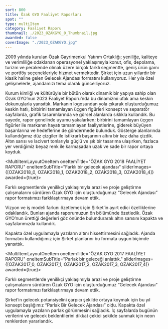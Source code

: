 ```yaml
---
sort: 800
title: Özak GYO Faaliyet Raporları
spot: ""
type: multiItem
category: Faaliyet Raporu
thumbnail: ./2023_OZAKGYO_0_Thumbnail.jpg
awarded: false
coverImage: "./2023_OZAKGYO.jpg"
---
```




<MultiItemLayoutOneItem oneItemTitle="ÖZAK GYO 2023 FAALİYET RAPORU" oneItemSubTitle="Faaliyet raporunda bir klasik: Gelecek Ajandası" sliderImages={[OZAK2023_0]} awarded={true}>

2009 yılında kurulan Özak Gayrimenkul Yatırım Ortaklığı; yeniliğe, kaliteye ve verimliliğe odaklanan operasyonel yaklaşımıyla konut, ofis, depolama, turizm ve perakende olmak üzere birçok farklı segmentte, geniş ürün gamı ve portföy seçenekleriyle hizmet vermektedir. Şirket için uzun yıllardır bir klasik haline gelen Gelecek Ajandası formatını kullanıyoruz. Her yıla özel gelişmelerle, ajandamızı tema olarak güncelliyoruz.

Kurum kimliği ve kültürüyle bir bütün olarak dinamik bir yapıya sahip olan Özak GYO’nun 2023 Faaliyet Raporu’nda bu dinamizmi ufak ama keskin dokunuşlarla yansıttık. Markanın logosundan yola çıkarak oluşturduğumuz keskin hatlı, birbirini tamamlayan üçgen figürleri konsept ve separatör sayfalarda, grafik tasarımlarında ve görsel alanlarda sıklıkla kullandık. Bu sayede, rapor genelinde uyumu yakalarken; birbirini tamamlayan üçgen figürler ile markanın hayatı tamamlayan faaliyetlerine, giderek büyüyen başarılarına ve hedeflerine de göndermede bulunduk. Gösterge alanlarında kullandığımız düz çizgiler ile istikrarlı başarının altını bir kez daha çizdik. Altın sarısı ve lacivert tonlarıyla güçlü ve şık bir tasarıma ulaşırken, fazlaca yer verdiğimiz beyaz renk ile karmaşadan uzak ve sade bir rapor ortaya koyduk.

</MultiItemLayoutOneItem>


<MultiItemLayoutOneItem oneItemTitle="ÖZAK GYO 2020 FAALİYET RAPORU" oneItemSubTitle="" sliderImages={[OZAK2020_0]} awarded={false}></MultiItemLayoutOneItem>


<MultiItemLayoutOneItem oneItemTitle="ÖZAK GYO 2018 FAALİYET RAPORU" oneItemSubTitle="Farklı bir gelecek ajandası" sliderImages={[OZAK2018_0, OZAK2018_1, OZAK2018_2, OZAK2018_3, OZAK2018_4]} awarded={true}>

Farklı segmentlerde yenilikçi yaklaşımıyla arazi ve proje geliştirme çalışmalarını sürdüren Özak GYO için oluşturduğumuz “Gelecek Ajandası” rapor formatımızı farklılaştırmaya devam ettik.

Vizyon ve iş modeli farkını özetlemek için Şirket’in ayırt edici özelliklerine odaklandık. Bunları ajanda raporumuzun ön bölümünde özetledik. Özak GYO’nun ürettiği değerleri göz önünde bulundurarak altın sarısını kapakta ve sayfalarımızda kullandık.

Kapakta özel uygulamayla yazıların altını hissettirmesini sağladık. Ajanda formatını kullandığımız için Şirket planlarını bu formata uygun biçimde yansıttık.

</MultiItemLayoutOneItem>


<MultiItemLayoutOneItem oneItemTitle="ÖZAK GYO 2017 FAALİYET RAPORU" oneItemSubTitle="Parlak bir geleceği anlattık." sliderImages={[OZAK2017_0, OZAK2017_1, OZAK2017_2, OZAK2017_3, OZAK2017_4]} awarded={true}>

Farklı segmentlerde yenilikçi yaklaşımıyla arazi ve proje geliştirme çalışmalarını sürdüren Özak GYO için oluşturduğumuz “Gelecek Ajandası” rapor formatımızı farklılaştırmaya devam ettik.

Şirket’in gelecek potansiyelini çarpıcı şekilde ortaya koymak için bu yıl konsept başlığımız “Parlak Bir Gelecek Ajandası” oldu. Kapakta özel uygulamayla yazıların parlak görünmesini sağladık. İç sayfalarda bugünün verilerini ve gelecek beklentilerini dikkat çekici şekilde sunmak için neon renklerden yararlandık.

</MultiItemLayoutOneItem>

